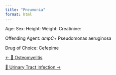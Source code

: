 ```yaml
---
title: "Pneumonia"
format: html
---
```


Age: 
Sex: 
Height: 
Weight: 
Creatinine: 

Offending Agent: *ampC*+ Pseudomonas aeruginosa

Drug of Choice: Cefepime


::::: {.d-flex .justify-content-between .border-top .pt-4 .mt-4}
<div>

[← 🦴 Osteomyelitis](../osteomyelitis/index.qmd){.btn .btn-outline-primary}

</div>

<div>

[🚽 Urinary Tract Infection →](../urinary-tract-infection/index.qmd){.btn .btn-outline-primary}

</div>
:::::
